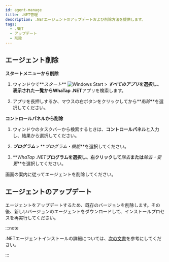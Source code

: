 ```yaml
---
id: agent-manage
title: .NET管理
description: .NETエージェントのアップデートおよび削除方法を提供します。
tags:
  - .NET
  - アップデート
  - 削除
---
```


## エージェント削除

**スタートメニューから削除**

1.  ウィンドウで**_スタート_** ![Windows Start](/img/btn-windows.svg) > **_すべてのアプリ_**を選択し、表示された一覧から**WhaTap .NET**アプリを検索します。

2.  アプリを長押しするか、マウスの右ボタンをクリックしてから**_削除_**を選択してください。

**コントロールパネルから削除**

1.  ウィンドウのタスクバーから検索するときは、**コントロールパネル**と入力し、結果から選択してください。

2.  **_プログラム_** > **_プログラム・機能_**を選択してください。

3.  **_WhaTap .NET_**プログラムを選択し、右クリックして**_除去_**または**_除去・変更_**を選択してください。

画面の案内に従ってエージェントを削除してください。

## エージェントのアップデート

エージェントをアップデートするため、既存のバージョンを削除します。その後、新しいバージョンのエージェントをダウンロードして、インストールプロセスを再実行してください。

:::note

.NETエージェントインストールの詳細については、[次の文書](install-agent#install-agent)を参考にしてください。

:::
